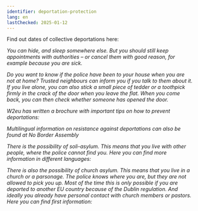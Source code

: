 ```yaml
---
identifier: deportation-protection
lang: en
lastChecked: 2025-01-12
---
```



Find out dates of collective deportations here:

<Address identifier="deportationalarm" />

You can hide, and sleep somewhere else. But you should still keep appointments with authorities – or cancel them with good reason, for example because you are sick.

Do you want to know if the police have been to your house when you are not at home? Trusted neighbours can inform you if you talk to them about it. If you live alone, you can also stick a small piece of tedder or a toothpick firmly in the crack of the door when you leave the flat. When you come back, you can then check whether someone has opened the door.

W2eu has written a brochure with important tips on how to prevent deportations:

<ExternalShortLink identifier="w2eu-deportation" />

Multilingual information on resistance against deportations can also be found at No Border Assembly

<ExternalShortLink identifier="noboarderassembly_resistance" />

There is the possibility of soli-asylum. This means that you live with other people, where the police cannot find you. Here you can find more information in different languages:

<ExternalShortLink identifier="citizenasylum" />

There is also the possibility of church asylum. This means that you live in a church or a parsonage. The police knows where you are, but they are not allowed to pick you up. Most of the time this is only possible if you are deported to another EU country because of the Dublin regulation. And ideally you already have personal contact with church members or pastors. Here you can find first information:

<ExternalShortLink identifier="kirchenasyl" />
